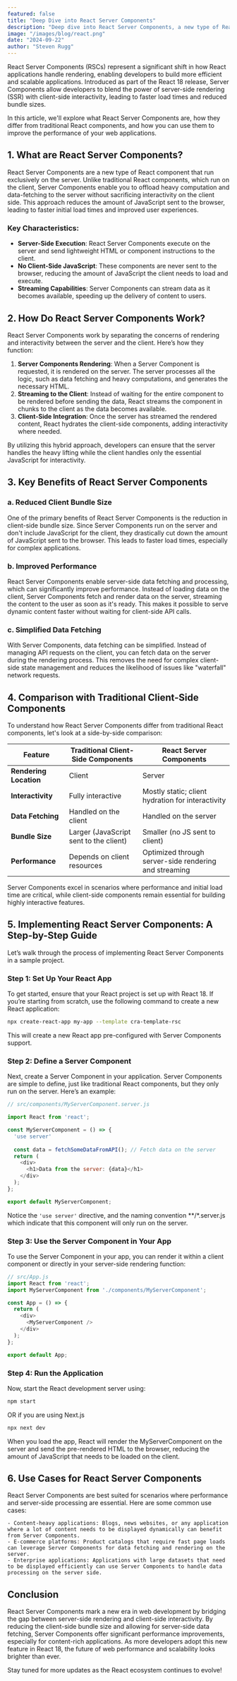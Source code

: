 ---
featured: false
title: "Deep Dive into React Server Components"
description: "Deep dive into React Server Components, a new type of React component that runs exclusively on the server, enabling developers to build more efficient and scalable applications."
image: "/images/blog/react.png"
date: "2024-09-22"
author: "Steven Rugg"
---

React Server Components (RSCs) represent a significant shift in how React applications handle rendering, enabling developers to build more efficient and scalable applications. Introduced as part of the React 18 release, Server Components allow developers to blend the power of server-side rendering (SSR) with client-side interactivity, leading to faster load times and reduced bundle sizes.

In this article, we'll explore what React Server Components are, how they differ from traditional React components, and how you can use them to improve the performance of your web applications.

## 1. What are React Server Components?

React Server Components are a new type of React component that run exclusively on the server. Unlike traditional React components, which run on the client, Server Components enable you to offload heavy computation and data-fetching to the server without sacrificing interactivity on the client side. This approach reduces the amount of JavaScript sent to the browser, leading to faster initial load times and improved user experiences.

### Key Characteristics:
- **Server-Side Execution**: React Server Components execute on the server and send lightweight HTML or component instructions to the client.
- **No Client-Side JavaScript**: These components are never sent to the browser, reducing the amount of JavaScript the client needs to load and execute.
- **Streaming Capabilities**: Server Components can stream data as it becomes available, speeding up the delivery of content to users.

## 2. How Do React Server Components Work?

React Server Components work by separating the concerns of rendering and interactivity between the server and the client. Here’s how they function:

1. **Server Components Rendering**: When a Server Component is requested, it is rendered on the server. The server processes all the logic, such as data fetching and heavy computations, and generates the necessary HTML.
2. **Streaming to the Client**: Instead of waiting for the entire component to be rendered before sending the data, React streams the component in chunks to the client as the data becomes available.
3. **Client-Side Integration**: Once the server has streamed the rendered content, React hydrates the client-side components, adding interactivity where needed.

By utilizing this hybrid approach, developers can ensure that the server handles the heavy lifting while the client handles only the essential JavaScript for interactivity.

## 3. Key Benefits of React Server Components

### a. **Reduced Client Bundle Size**

One of the primary benefits of React Server Components is the reduction in client-side bundle size. Since Server Components run on the server and don't include JavaScript for the client, they drastically cut down the amount of JavaScript sent to the browser. This leads to faster load times, especially for complex applications.

### b. **Improved Performance**

React Server Components enable server-side data fetching and processing, which can significantly improve performance. Instead of loading data on the client, Server Components fetch and render data on the server, streaming the content to the user as soon as it's ready. This makes it possible to serve dynamic content faster without waiting for client-side API calls.

### c. **Simplified Data Fetching**

With Server Components, data fetching can be simplified. Instead of managing API requests on the client, you can fetch data on the server during the rendering process. This removes the need for complex client-side state management and reduces the likelihood of issues like "waterfall" network requests.

## 4. Comparison with Traditional Client-Side Components

To understand how React Server Components differ from traditional React components, let's look at a side-by-side comparison:

| **Feature**           | **Traditional Client-Side Components** | **React Server Components**  |
|-----------------------|---------------------------------------|------------------------------|
| **Rendering Location** | Client                                | Server                       |
| **Interactivity**      | Fully interactive                     | Mostly static; client hydration for interactivity |
| **Data Fetching**      | Handled on the client                 | Handled on the server         |
| **Bundle Size**        | Larger (JavaScript sent to the client)| Smaller (no JS sent to client)|
| **Performance**        | Depends on client resources           | Optimized through server-side rendering and streaming |

Server Components excel in scenarios where performance and initial load time are critical, while client-side components remain essential for building highly interactive features.

## 5. Implementing React Server Components: A Step-by-Step Guide

Let’s walk through the process of implementing React Server Components in a sample project.

### Step 1: Set Up Your React App

To get started, ensure that your React project is set up with React 18. If you’re starting from scratch, use the following command to create a new React application:

```bash
npx create-react-app my-app --template cra-template-rsc
```

This will create a new React app pre-configured with Server Components support.
### Step 2: Define a Server Component

Next, create a Server Component in your application. Server Components are simple to define, just like traditional React components, but they only run on the server. Here’s an example:

```js
// src/components/MyServerComponent.server.js

import React from 'react';

const MyServerComponent = () => {
  'use server'
  
  const data = fetchSomeDataFromAPI(); // Fetch data on the server
  return (
    <div>
      <h1>Data from the server: {data}</h1>
    </div>
  );
};

export default MyServerComponent;
```

Notice the `'use server'` directive, and the naming convention **/*.server.js which indicate that this component will only run on the server.
### Step 3: Use the Server Component in Your App

To use the Server Component in your app, you can render it within a client component or directly in your server-side rendering function:

```js
// src/App.js
import React from 'react';
import MyServerComponent from './components/MyServerComponent';

const App = () => {
  return (
    <div>
      <MyServerComponent />
    </div>
  );
};

export default App;
```
### Step 4: Run the Application

Now, start the React development server using:

```bash
npm start
```
OR if you are using Next.js 
```bash
npx next dev
```
When you load the app, React will render the MyServerComponent on the server and send the pre-rendered HTML to the browser, reducing the amount of JavaScript that needs to be loaded on the client.
## 6. Use Cases for React Server Components

React Server Components are best suited for scenarios where performance and server-side processing are essential. Here are some common use cases:

    - Content-heavy applications: Blogs, news websites, or any application where a lot of content needs to be displayed dynamically can benefit from Server Components.
    - E-commerce platforms: Product catalogs that require fast page loads can leverage Server Components for data fetching and rendering on the server.
    - Enterprise applications: Applications with large datasets that need to be displayed efficiently can use Server Components to handle data processing on the server side.

## Conclusion

React Server Components mark a new era in web development by bridging the gap between server-side rendering and client-side interactivity. By reducing the client-side bundle size and allowing for server-side data fetching, Server Components offer significant performance improvements, especially for content-rich applications. As more developers adopt this new feature in React 18, the future of web performance and scalability looks brighter than ever.

Stay tuned for more updates as the React ecosystem continues to evolve!
